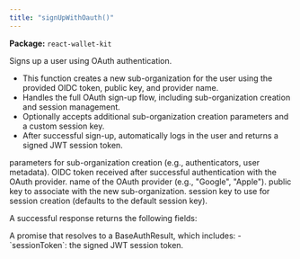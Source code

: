 ```yaml
---
title: "signUpWithOauth()"
---
```



<p>
  <strong>Package:</strong> <code>react-wallet-kit</code>
</p>

<H3Bordered text="Overview" />

Signs up a user using OAuth authentication.

<ul>
  <li>
    This function creates a new sub-organization for the user using the provided
    OIDC token, public key, and provider name.
  </li>
  <li>
    Handles the full OAuth sign-up flow, including sub-organization creation and
    session management.
  </li>
  <li>
    Optionally accepts additional sub-organization creation parameters and a
    custom session key.
  </li>
  <li>
    After successful sign-up, automatically logs in the user and returns a
    signed JWT session token.
  </li>
</ul>

<H3Bordered text="Parameters" />

<ParamField body="params" type="object" required={true} path="params">
  <Expandable title="params details">
    <NestedParam
      parentKey="params"
      childKey="createSubOrgParams"
      type="CreateSubOrgParams"
      required={false}
    >
      parameters for sub-organization creation (e.g., authenticators, user
      metadata).
    </NestedParam>
    <NestedParam
      parentKey="params"
      childKey="oidcToken"
      type="string"
      required={true}
    >
      OIDC token received after successful authentication with the OAuth
      provider.
    </NestedParam>
    <NestedParam
      parentKey="params"
      childKey="providerName"
      type="string"
      required={true}
    >
      name of the OAuth provider (e.g., "Google", "Apple").
    </NestedParam>
    <NestedParam
      parentKey="params"
      childKey="publicKey"
      type="string"
      required={true}
    >
      public key to associate with the new sub-organization.
    </NestedParam>
    <NestedParam
      parentKey="params"
      childKey="sessionKey"
      type="string"
      required={false}
    >
      session key to use for session creation (defaults to the default session
      key).
    </NestedParam>
  </Expandable>
</ParamField>

<H3Bordered text="Response" />A successful response returns the following
fields:

<ResponseField name="returns" type="BaseAuthResult" required={true}>
  A promise that resolves to a BaseAuthResult, which includes: - `sessionToken`:
  the signed JWT session token.
</ResponseField>
